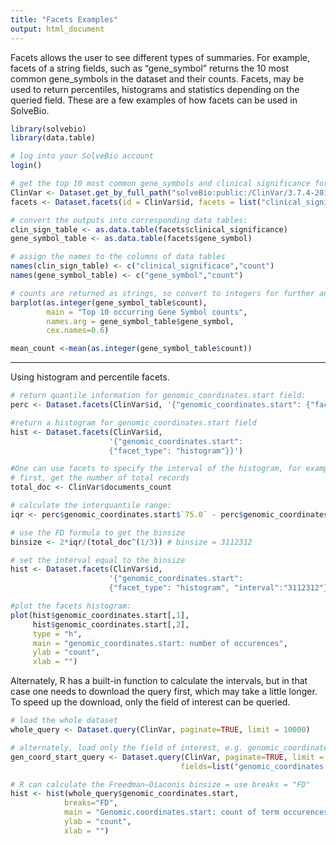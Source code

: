 ```yaml
---
title: "Facets Examples"
output: html_document
---
```

Facets allows the user to see different types of summaries. For example, facets of a string fields, such as "gene_symbol" returns the 10 most common gene_symbols in the dataset and their counts. Facets, may be used to return percentiles, histograms and statistics depending on the queried field. These are a few examples of how facets can be used in SolveBio.

```r
library(solvebio)
library(data.table)

# log into your SolveBio account
login()

# get the top 10 most common gene_symbols and clinical significance for the ClinVar/Combined dataset
ClinVar <- Dataset.get_by_full_path("solveBio:public:/ClinVar/3.7.4-2017-01-30/Combined-GRCh37")
facets <- Dataset.facets(id = ClinVar$id, facets = list("clinical_significance", "gene_symbol"))

# convert the outputs into corresponding data tables:
clin_sign_table <- as.data.table(facets$clinical_significance)
gene_symbol_table <- as.data.table(facets$gene_symbol)

# assign the names to the columns of data tables
names(clin_sign_table) <- c("clinical_significace","count")
names(gene_symbol_table) <- c("gene_symbol","count")

# counts are returned as strings, so convert to integers for further analysis, eg
barplot(as.integer(gene_symbol_table$count),
        main = "Top 10 occurring Gene Symbol counts",
        names.arg = gene_symbol_table$gene_symbol,
        cex.names=0.6)

mean_count <-mean(as.integer(gene_symbol_table$count))

```
---
Using histogram and percentile facets.
```r
# return quantile information for genomic_coordinates.start field:
perc <- Dataset.facets(ClinVar$id, '{"genomic_coordinates.start": {"facet_type": "percentiles"}}')

#return a histogram for genomic_coordinates.start field
hist <- Dataset.facets(ClinVar$id, 
                      '{"genomic_coordinates.start": 
                      {"facet_type": "histogram"}}')

#One can use facets to specify the interval of the histogram, for example by calculating the Freedman–Diaconis (FD) binsize:
# first, get the number of total records
total_doc <- ClinVar$documents_count

# calculate the interquantile range:
iqr <- perc$genomic_coordinates.start$`75.0` - perc$genomic_coordinates.start$`25.0`

# use the FD formula to get the binsize
binsize <- 2*iqr/(total_doc^(1/3)) # binsize = 3112312

# set the interval equal to the binsize
hist <- Dataset.facets(ClinVar$id, 
                      '{"genomic_coordinates.start": 
                      {"facet_type": "histogram", "interval":"3112312"}}')

#plot the facets histogram:
plot(hist$genomic_coordinates.start[,1],
     hist$genomic_coordinates.start[,2],
     type = "h",
     main = "genomic_coordinates.start: number of occurences",
     ylab = "count",
     xlab = "")

```

Alternately, R has a built-in function to calculate the intervals, but in that case one needs to download the query first, which may take a little longer. To speed up the download, only the field of interest can be queried.
```r
# load the whole dataset
whole_query <- Dataset.query(ClinVar, paginate=TRUE, limit = 10000)

# alternately, load only the field of interest, e.g. genomic_coordinates.start to make it faster:
gen_coord_start_query <- Dataset.query(ClinVar, paginate=TRUE, limit = 10000,
                                      fields=list("genomic_coordinates.start"))

# R can calculate the Freedman–Diaconis binsize = use breaks = "FD"
hist <- hist(whole_query$genomic_coordinates.start,
            breaks="FD",
            main = "Genomic.coordinates.start: count of term occurences",
            ylab = "count",
            xlab = "")
```
